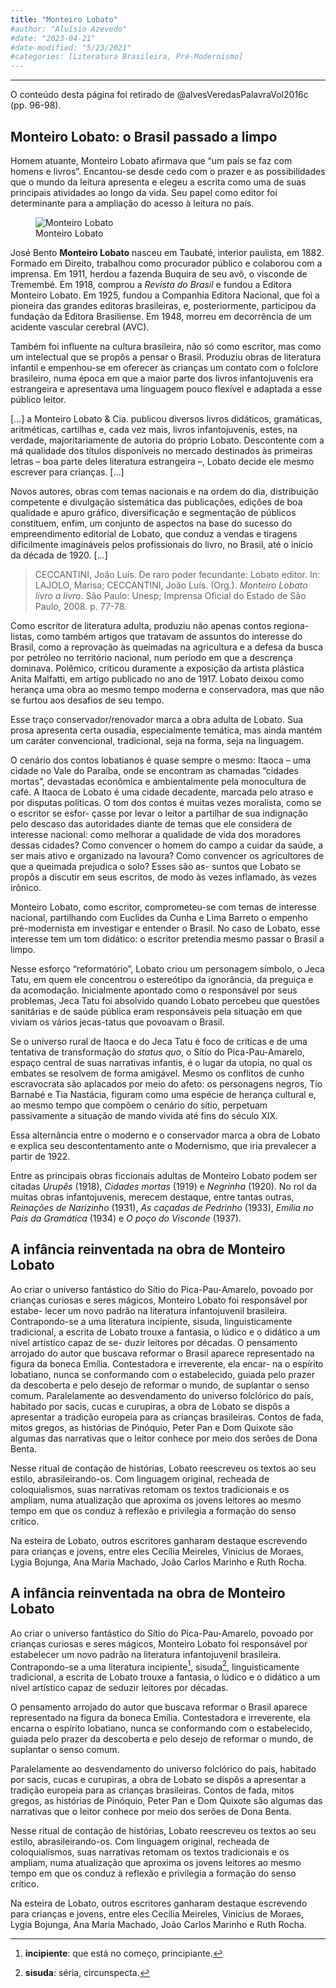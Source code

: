 ```yaml
---
title: "Monteiro Lobato"
#author: "Aluísio Azevedo"
#date: "2023-04-21"
#date-modified: "5/23/2021"
#categories: [Literatura Brasileira, Pré-Modernismo]
---
```


<!-- ![](thumbnail.jpg) -->

- - -

:::{.callout-margin}
O conteúdo desta página foi retirado de @alvesVeredasPalavraVol2016c (pp. 96-98).
:::

## Monteiro Lobato: o Brasil passado a limpo

Homem atuante, Monteiro Lobato afirmava que “um país se faz com homens e livros”. Encantou-se desde cedo com o prazer e as possibilidades que o mundo da leitura apresenta e elegeu a escrita como uma de suas principais atividades ao longo da vida. Seu papel como editor foi determinante para a ampliação do acesso à leitura no país.


:::{.column-margin}
![Monteiro Lobato](img/monteiro-lobato.jpg)

José Bento **Monteiro Lobato** nasceu em Taubaté, interior paulista, em 1882. Formado em Direito, trabalhou como procurador público e colaborou com a imprensa. Em 1911, herdou a fazenda Buquira de seu avô, o visconde de Tremembé. Em 1918, comprou a *Revista do Brasil* e fundou a Editora Monteiro Lobato. Em 1925, fundou a Companhia Editora Nacional, que foi a pioneira das grandes editoras brasileiras, e, posteriormente, participou da fundação da Editora Brasiliense. Em 1948, morreu em decorrência de um acidente vascular cerebral (AVC).

:::

Também foi influente na cultura brasileira, não só como escritor, mas como um intelectual que se propôs a pensar o Brasil. Produziu obras de literatura infantil e empenhou-se em oferecer às crianças um contato com o folclore brasileiro, numa época em que a maior parte dos livros infantojuvenis era estrangeira e apresentava uma linguagem pouco flexível e adaptada a esse público leitor.

::: {.callout-important}
[...] a Monteiro Lobato & Cia. publicou diversos livros didáticos, gramáticas, aritméticas, cartilhas e, cada vez mais, livros infantojuvenis, estes, na verdade, majoritariamente de autoria do próprio Lobato. Descontente com a má qualidade dos títulos disponíveis no mercado destinados às primeiras letras – boa parte deles literatura estrangeira –, Lobato decide ele mesmo escrever para crianças. [...]

Novos autores, obras com temas nacionais e na ordem do dia, distribuição competente e divulgação sistemática das publicações, edições de boa qualidade e apuro gráfico, diversificação e segmentação de públicos constituem, enfim, um conjunto de aspectos na base do sucesso do empreendimento editorial de Lobato, que conduz a vendas e tiragens dificilmente imagináveis pelos profissionais do livro, no Brasil, até o início da década de 1920. [...]

> CECCANTINI, João Luís. De raro poder fecundante: Lobato editor. In: LAJOLO, Marisa; CECCANTINI, João Luís. (Org.). *Monteiro Lobato livro a livro*. São Paulo: Unesp; Imprensa Oficial do Estado de São Paulo, 2008. p. 77-78.
:::

Como escritor de literatura adulta, produziu não apenas contos regiona- listas, como também artigos que tratavam de assuntos do interesse do Brasil, como a reprovação às queimadas na agricultura e a defesa da busca por petróleo no território nacional, num período em que a descrença dominava. Polêmico, criticou duramente a exposição da artista plástica Anita Malfatti, em artigo publicado no ano de 1917. Lobato deixou como herança uma obra ao mesmo tempo moderna e conservadora, mas que não se furtou aos desafios de seu tempo.

Esse traço conservador/renovador marca a obra adulta de Lobato. Sua prosa apresenta certa ousadia, especialmente temática, mas ainda mantém um caráter convencional, tradicional, seja na forma, seja na linguagem.

O cenário dos contos lobatianos é quase sempre o mesmo: Itaoca – uma cidade no Vale do Paraíba, onde se encontram as chamadas “cidades mortas”, devastadas econômica e ambientalmente pela monocultura de café. A Itaoca de Lobato é uma cidade decadente, marcada pelo atraso e por disputas políticas. O tom dos contos é muitas vezes moralista, como se o escritor se esfor- çasse por levar o leitor a partilhar de sua indignação pelo descaso das autoridades diante de temas que ele considera de interesse nacional: como melhorar a qualidade de vida dos moradores dessas cidades? Como convencer o homem do campo a cuidar da saúde, a ser mais ativo e organizado na lavoura? Como convencer os agricultores de que a queimada prejudica o solo? Esses são as- suntos que Lobato se propôs a discutir em seus escritos, de modo às vezes inflamado, às vezes irônico.

Monteiro Lobato, como escritor, comprometeu-se com temas de interesse nacional, partilhando com Euclides da Cunha e Lima Barreto o empenho pré-modernista em investigar e entender o Brasil. No caso de Lobato, esse interesse tem um tom didático: o escritor pretendia mesmo passar o Brasil a limpo.

Nesse esforço “reformatório”, Lobato criou um personagem símbolo, o Jeca Tatu, em quem ele concentrou o estereótipo da ignorância, da preguiça e da acomodação. Inicialmente apontado como o responsável por seus problemas, Jeca Tatu foi absolvido quando Lobato percebeu que questões sanitárias e de saúde pública eram responsáveis pela situação em que viviam os vários jecas-tatus que povoavam o Brasil.

Se o universo rural de Itaoca e do Jeca Tatu é foco de críticas e de uma tentativa de transformação do *status quo*, o Sítio do Pica-Pau-Amarelo, espaço central de suas narrativas infantis, é o lugar da utopia, no qual os embates se resolvem de forma amigável. Mesmo os conflitos de cunho escravocrata são aplacados por meio do afeto: os personagens negros, Tio Barnabé e Tia Nastácia, figuram como uma espécie de herança cultural e, ao mesmo tempo que compõem o cenário do sítio, perpetuam passivamente a situação de mando vivida até fins do século XIX.

Essa alternância entre o moderno e o conservador marca a obra de Lobato e explica seu descontentamento ante o Modernismo, que iria prevalecer a partir de 1922.

Entre as principais obras ficcionais adultas de Monteiro Lobato podem ser citadas *Urupês* (1918), *Cidades mortas* (1919) e *Negrinha* (1920). No rol da muitas obras infantojuvenis, merecem destaque, entre tantas outras, *Reinações de Narizinho* (1931), *As caçadas de Pedrinho* (1933), *Emília no País da Gramática* (1934) e *O poço do Visconde* (1937).

## A infância reinventada na obra de Monteiro Lobato

Ao criar o universo fantástico do Sítio do Pica-Pau-Amarelo, povoado por crianças curiosas e seres mágicos, Monteiro Lobato foi responsável por estabe- lecer um novo padrão na literatura infantojuvenil brasileira. Contrapondo-se a uma literatura incipiente, sisuda, linguisticamente tradicional, a escrita de Lobato trouxe a fantasia, o lúdico e o didático a um nível artístico capaz de se- duzir leitores por décadas.
O pensamento arrojado do autor que buscava reformar o Brasil aparece representado na figura da boneca Emília. Contestadora e irreverente, ela encar- na o espírito lobatiano, nunca se conformando com o estabelecido, guiada pelo prazer da descoberta e pelo desejo de reformar o mundo, de suplantar o senso comum.
Paralelamente ao desvendamento do universo folclórico do país, habitado por sacis, cucas e curupiras, a obra de Lobato se dispôs a apresentar a tradição europeia para as crianças brasileiras. Contos de fada, mitos gregos, as histórias de Pinóquio, Peter Pan e Dom Quixote são algumas das narrativas que o leitor conhece por meio dos serões de Dona Benta.

Nesse ritual de contação de histórias, Lobato reescreveu os textos ao seu estilo, abrasileirando-os. Com linguagem original, recheada de coloquialismos, suas narrativas retomam os textos tradicionais e os ampliam, numa atualização que aproxima os jovens leitores ao mesmo tempo em que os conduz à reflexão e privilegia a formação do senso crítico.

Na esteira de Lobato, outros escritores ganharam destaque escrevendo para crianças e jovens, entre eles Cecília Meireles, Vinicius de Moraes, Lygia Bojunga, Ana Maria Machado, João Carlos Marinho e Ruth Rocha.


## A infância reinventada na obra de Monteiro Lobato

Ao criar o universo fantástico do Sítio do Pica-Pau-Amarelo, povoado por crianças curiosas e seres mágicos, Monteiro Lobato foi responsável por estabelecer um novo padrão na literatura infantojuvenil brasileira. Contrapondo-se a uma literatura incipiente^[**incipiente**: que está no começo, principiante.], sisuda^[**sisuda**: séria, circunspecta.], linguisticamente tradicional, a escrita de Lobato trouxe a fantasia, o lúdico e o didático a um nível artístico capaz de seduzir leitores por décadas.

O pensamento arrojado do autor que buscava reformar o Brasil aparece representado na figura da boneca Emília. Contestadora e irreverente, ela encarna o espírito lobatiano, nunca se conformando com o estabelecido, guiada pelo prazer da descoberta e pelo desejo de reformar o mundo, de suplantar o senso comum.

Paralelamente ao desvendamento do universo folclórico do país, habitado por sacis, cucas e curupiras, a obra de Lobato se dispôs a apresentar a tradição europeia para as crianças brasileiras. Contos de fada, mitos gregos, as histórias de Pinóquio, Peter Pan e Dom Quixote são algumas das narrativas que o leitor conhece por meio dos serões de Dona Benta.

Nesse ritual de contação de histórias, Lobato reescreveu os textos ao seu estilo, abrasileirando-os. Com linguagem original, recheada de coloquialismos, suas narrativas retomam os textos tradicionais e os ampliam, numa atualização que aproxima os jovens leitores ao mesmo tempo em que os conduz à reflexão e privilegia a formação do senso crítico.

Na esteira de Lobato, outros escritores ganharam destaque escrevendo para crianças e jovens, entre eles Cecília Meireles, Vinicius de Moraes, Lygia Bojunga, Ana Maria Machado, João Carlos Marinho e Ruth Rocha.

